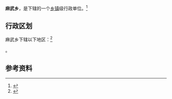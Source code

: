 {{中国乡级行政区|62/08/02/211/000}}

'''麻武乡'''，是{{PRC admin/fullname|62/08/02/211/000|3}}下辖的一个[[乡镇|乡镇]]级行政单位。<ref>{{PRC admin/ref sgc|{{PRC admin/parent|62/08/02/211/000}}}}</ref>

== 行政区划 ==

麻武乡下辖以下地区：<ref>{{PRC admin/ref sgc|62/08/02/211/000}}</ref>

{{PRC admin/children|62/08/02/211/000}}。

== 参考资料 ==

{{reflist}}

{{行政区划小作品}}
{{PRC admin/navcat|62/08/02/211/000}}